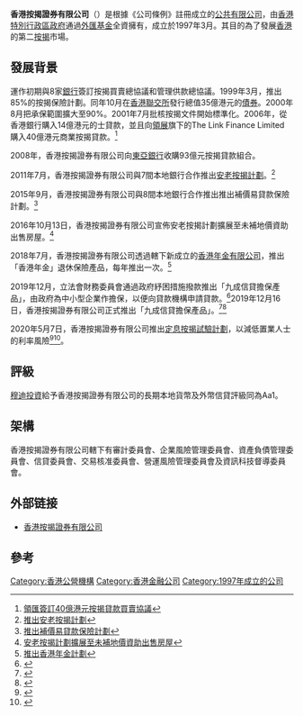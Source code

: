 {{citation style|time=2019-04-22T06:47:22+00:00}}
{{refimprove|time=2019-04-22T06:47:22+00:00}}
{{Infobox Company
| company_name = 香港按揭證券有限公司
| company_name_en = The Hong Kong Mortgage Corporation Limited
| company_logo = [[File:HKMC_logo.svg|200px]]
| company_type = [[公共有限公司|公共有限公司]]
| foundation = 1997年3月
| location = {{HK}}[[皇后大道中|皇后大道中]]183號<br>[[新紀元廣場|新紀元廣場]][[中遠大廈|中遠大廈]]（高座）29、30、34及35樓（35樓為轄下年金公司）
| chairman0 = [[曾俊華|曾俊華]]
| industry = [[金融業|金融業]]
| homepage ={{url|http://www.hkmc.com.hk/chi/index.html}}
}}

'''香港按揭證券有限公司'''（{{lang-en|The Hong Kong Mortgage Corporation Limited}}）是根據《公司條例》註冊成立的[[公共有限公司|公共有限公司]]，由[[香港特別行政區政府|香港特別行政區政府]]通過[[外匯基金|外匯基金]]全資擁有，成立於1997年3月。其目的為了發展[[香港|香港]]的第二[[按揭|按揭]]市場。

==發展背景==
運作初期與8家[[銀行|銀行]]簽訂按揭買賣總協議和管理供款總協議。1999年3月，推出85%的按揭保險計劃。同年10月在[[香港聯交所|香港聯交所]]發行總值35億港元的[[債券|債券]]。2000年8月把承保範圍擴大至90%。2001年7月批核按揭文件開始標準化。2006年，從香港銀行購入14億港元的士貸款，並且向[[領展|領展]]旗下的The Link Finance Limited 購入40億港元商業按揭貸款。<ref>[http://www.rthk.org.hk/rthk/news/expressnews/20060904/news_20060904_55_339250.htm 領匯簽訂40億港元按揭貸款買賣協議]</ref>

2008年，香港按揭證券有限公司向[[東亞銀行|東亞銀行]]收購93億元按揭貸款組合。

2011年7月，香港按揭證券有限公司與7間本地銀行合作推出[[逆按揭|安老按揭計劃]]。<ref>[http://www.hkmc.com.hk/files/press_release/237/chi/20110711_Launch%20of%20the%20Reverse%20Mortgage%20Programme%20%28c%29.pdf 推出安老按揭計劃]</ref>

2015年9月，香港按揭證券有限公司與8間本地銀行合作推出推出補價易貸款保險計劃。<ref>[http://www.hkmc.com.hk/files/press_release/268/chi/PLIS%20launch%20press%20release_chi_F.pdf 推出補價易貸款保險計劃]</ref>

2016年10月13日，香港按揭證券有限公司宣佈安老按揭計劃擴展至未補地價資助出售房屋。<ref>[http://www.hkmc.com.hk/files/press_release/279/chi/Press%20release_RMP%20Enhancement_Chi.pdf 安老按揭計劃擴展至未補地價資助出售房屋]</ref>

2018年7月，香港按揭證券有限公司透過轄下新成立的[[香港年金有限公司|香港年金有限公司]]，推出「香港年金」退休保險產品，每年推出一次。<ref>[http://www.hkmc.com.hk//files/press_release/296/chi/Press%20Release%20-%20Launch%20of%20the%20HKMC%20Annuity%20Plan%20%28Chi%29_20180704%20-%20CLEAN.pdf 推出香港年金計劃]</ref>

2019年12月，立法會財務委員會通過政府紓困措施撥款推出「九成信貸擔保產品」，由政府為中小型企業作擔保，以便向貸款機構申請貸款。<ref>{{Cite news|url=https://news.mingpao.com/pns/%E7%B6%93%E6%BF%9F/article/20191207/s00004/1575655962609/%E4%B9%9D%E6%88%90%E4%BF%A1%E8%B2%B8%E6%93%94%E4%BF%9D%E7%94%A2%E5%93%81-%E7%9B%BC%E5%B9%B4%E5%BA%95%E5%89%8D%E5%8F%AF%E6%8E%A5%E5%8F%97%E7%94%B3%E8%AB%8B|title=九成信貸擔保產品 盼年底前可接受申請|date=2019-12-07|publisher=明報}}</ref>2019年12月16日，香港按揭證券有限公司正式推出「九成信貸擔保產品」。<ref>{{Cite news|url=https://www.hkma.gov.hk/chi/news-and-media/press-releases/2019/12/20191216-4/|title=香港金融管理局 - 「九成信貸擔保產品」接受申請|date=2019-12-16|publisher=香港金融管理局}}</ref><ref>{{Cite news|url=https://inews.hket.com/article/2521173/%E3%80%8C%E4%B9%9D%E6%88%90%E4%BF%A1%E8%B2%B8%E6%93%94%E4%BF%9D%E7%94%A2%E5%93%81%E3%80%8D%E4%BB%8A%E8%B5%B7%E6%8E%A5%E5%8F%97%E7%94%B3%E8%AB%8B%20%E5%8A%A9%E4%B8%AD%E5%B0%8F%E4%BC%81%E8%9E%8D%E8%B3%87|title=「九成信貸擔保產品」今起接受申請 助中小企融資|date=2019-12-16|publisher=香港經濟日報}}</ref>

2020年5月7日，香港按揭證券有限公司推出[[定息按揭試驗計劃|定息按揭試驗計劃]]，以減低置業人士的利率風險<ref>{{cite news|title=【財政預算案2020】政府不減辣 推最長20年定息樓按計劃|url=https://ps.hket.com/article/2575173|work=香港經濟日報|date=2020-02-26}}</ref><ref>{{cite news|title=定息按揭試驗計劃本周四起接受申請　息率下調0.2厘|url=https://news.rthk.hk/rthk/ch/component/k2/1524354-20200505.htm|publisher=香港電台|date=2020-05-05}}</ref>。

==評級==
[[穆迪投資|穆迪投資]]給予香港按揭證券有限公司的長期本地貨幣及外幣信貸評級同為Aa1。

==架構==
香港按揭證券有限公司轄下有審計委員會、企業風險管理委員會、資產負債管理委員會、信貸委員會、交易核准委員會、營運風險管理委員會及資訊科技督導委員會。

==外部链接==
* [http://www.hkmc.com.hk/chi/index.html 香港按揭證券有限公司]

==參考==
{{reflist}}

{{香港公營機構}}

[[Category:香港公營機構|Category:香港公營機構]]
[[Category:香港金融公司|Category:香港金融公司]]
[[Category:1997年成立的公司|Category:1997年成立的公司]]